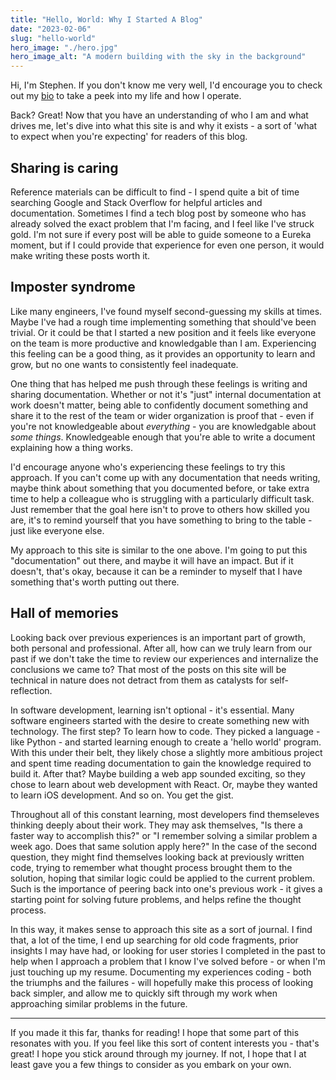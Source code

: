 ```yaml
---
title: "Hello, World: Why I Started A Blog"
date: "2023-02-06"
slug: "hello-world"
hero_image: "./hero.jpg"
hero_image_alt: "A modern building with the sky in the background"
---
```


Hi, I'm Stephen. If you don't know me very well, I'd encourage you to check out my [bio](/bio) to take a peek into my life and how I operate.

Back? Great! Now that you have an understanding of who I am and what drives me, let's dive into what this site is and why it exists - a sort of 'what to expect when you're expecting' for readers of this blog.

## Sharing is caring

Reference materials can be difficult to find - I spend quite a bit of time searching Google and Stack Overflow for helpful articles and documentation. Sometimes I find a tech blog post by someone who has already solved the exact problem that I'm facing, and I feel like I've struck gold. I'm not sure if every post will be able to guide someone to a Eureka moment, but if I could provide that experience for even one person, it would make writing these posts worth it.

## Imposter syndrome

Like many engineers, I've found myself second-guessing my skills at times. Maybe I've had a rough time implementing something that should've been trivial. Or it could be that I started a new position and it feels like everyone on the team is more productive and knowledgable than I am. Experiencing this feeling can be a good thing, as it provides an opportunity to learn and grow, but no one wants to consistently feel inadequate.

One thing that has helped me push through these feelings is writing and sharing documentation. Whether or not it's "just" internal documentation at work doesn't matter, being able to confidently document something and share it to the rest of the team or wider organization is proof that - even if you're not knowledgeable about _everything_ - you are knowledgable about _some things_. Knowledgeable enough that you're able to write a document explaining how a thing works.

I'd encourage anyone who's experiencing these feelings to try this approach. If you can't come up with any documentation that needs writing, maybe think about something that you documented before, or take extra time to help a colleague who is struggling with a particularly difficult task. Just remember that the goal here isn't to prove to others how skilled you are, it's to remind yourself that you have something to bring to the table - just like everyone else.

My approach to this site is similar to the one above. I'm going to put this "documentation" out there, and maybe it will have an impact. But if it doesn't, that's okay, because it can be a reminder to myself that I have something that's worth putting out there.

## Hall of memories

Looking back over previous experiences is an important part of growth, both personal and professional. After all, how can we truly learn from our past if we don't take the time to review our experiences and internalize the conclusions we came to? That most of the posts on this site will be technical in nature does not detract from them as catalysts for self-reflection.

In software development, learning isn't optional - it's essential. Many software engineers started with the desire to create something new with technology. The first step? To learn how to code. They picked a language - like Python - and started learning enough to create a 'hello world' program. With this under their belt, they likely chose a slightly more ambitious project and spent time reading documentation to gain the knowledge required to build it. After that? Maybe building a web app sounded exciting, so they chose to learn about web development with React. Or, maybe they wanted to learn iOS development. And so on. You get the gist.

Throughout all of this constant learning, most developers find themseleves thinking deeply about their work. They may ask themselves, "Is there a faster way to accomplish this?" or "I remember solving a similar problem a week ago. Does that same solution apply here?" In the case of the second question, they might find themselves looking back at previously written code, trying to remember what thought process brought them to the solution, hoping that similar logic could be applied to the current problem. Such is the importance of peering back into one's previous work - it gives a starting point for solving future problems, and helps refine the thought process.

In this way, it makes sense to approach this site as a sort of journal. I find that, a lot of the time, I end up searching for old code fragments, prior insights I may have had, or looking for user stories I completed in the past to help when I approach a problem that I know I've solved before - or when I'm just touching up my resume. Documenting my experiences coding - both the triumphs and the failures - will hopefully make this process of looking back simpler, and allow me to quickly sift through my work when approaching similar problems in the future.

---

If you made it this far, thanks for reading! I hope that some part of this resonates with you. If you feel like this sort of content interests you - that's great! I hope you stick around through my journey. If not, I hope that I at least gave you a few things to consider as you embark on your own.
